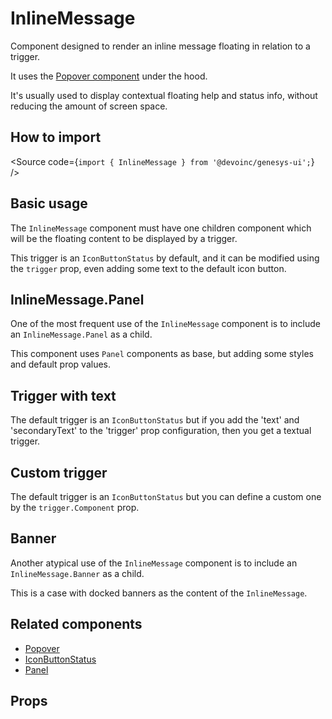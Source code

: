 

<Meta of={Stories} />

# InlineMessage

Component designed to render an inline message floating in relation to a trigger.

It uses the [Popover component](?path=/docs/components-core-navigation-popover--docs) under the hood.

It's usually used to display contextual floating help and status info, without
reducing the amount of screen space.

<Canvas of={Stories.Playground} />

## How to import

<Source code={`import { InlineMessage } from '@devoinc/genesys-ui';`} />

## Basic usage

The `InlineMessage` component must have one children component which will be the
floating content to be displayed by a trigger.

This trigger is an `IconButtonStatus` by default, and it can be modified using
the `trigger` prop, even adding some text to the default icon button.

<Source of={Stories.Playground} />

## InlineMessage.Panel

One of the most frequent use of the `InlineMessage` component is to include an
`InlineMessage.Panel` as a child.

This component uses `Panel` components as base, but adding some styles and
default prop values.

<Canvas of={Stories.WithPanel} />

## Trigger with text

The default trigger is an `IconButtonStatus` but if you add the 'text' and 'secondaryText' to the 'trigger' prop
configuration, then you get a textual trigger.

<Canvas of={Stories.TriggerWithText} />

## Custom trigger

The default trigger is an `IconButtonStatus` but you can define a custom one by
the `trigger.Component` prop.

<Canvas of={Stories.CustomTrigger} />

## Banner

Another atypical use of the `InlineMessage` component is to include an
`InlineMessage.Banner` as a child.

This is a case with docked banners as the content of the `InlineMessage`.

<Canvas of={Stories.Banner} />

## Related components

- [Popover](?path=/docs/components-layout-popover--overview)
- [IconButtonStatus](?path=/docs/components-button-iconbuttonstatus--overview)
- [Panel](?path=/docs/components-layout-panel--overview)

## Props

<ArgTypes of={Stories} />
